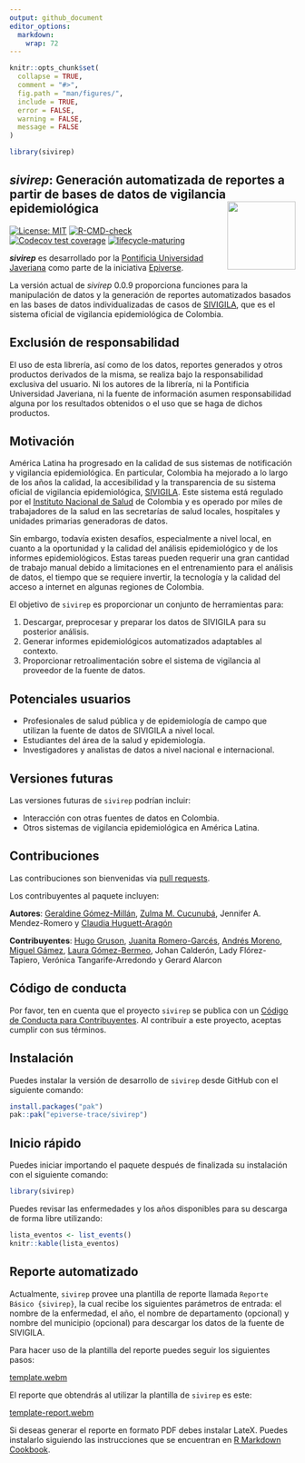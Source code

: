 ```yaml
---
output: github_document
editor_options: 
  markdown: 
    wrap: 72
---
```


<!-- README.md is generated from README.Rmd. Please edit that file -->

```r
knitr::opts_chunk$set(
  collapse = TRUE,
  comment = "#>",
  fig.path = "man/figures/",
  include = TRUE,
  error = FALSE,
  warning = FALSE,
  message = FALSE
)
```

```r
library(sivirep)
```

## *sivirep*: Generación automatizada de reportes a partir de bases de datos de vigilancia epidemiológica <img src="man/figures/logo.svg" align="right" width="120"/>

<!-- badges: start -->

[![License:
MIT](https://img.shields.io/badge/License-MIT-yellow.svg)](https://opensource.org/licenses/MIT)
[![R-CMD-check](https://github.com/epiverse-trace/sivirep/actions/workflows/R-CMD-check.yaml/badge.svg)](https://github.com/epiverse-trace/sivirep/actions/workflows/R-CMD-check.yaml)
[![Codecov test
coverage](https://codecov.io/gh/epiverse-trace/readepi/branch/main/graph/badge.svg)](https://app.codecov.io/gh/epiverse-trace/readepi?branch=main)
[![lifecycle-maturing](https://raw.githubusercontent.com/reconverse/reconverse.github.io/master/images/badge-maturing.svg)](https://www.reconverse.org/lifecycle.html#maturing)

<!-- badges: end -->

***sivirep*** es desarrollado por la [Pontificia Universidad
Javeriana](https://www.javeriana.edu.co/inicio) como parte de la iniciativa [Epiverse](https://data.org/initiatives/epiverse/).

La versión actual de *sivirep* 0.0.9 proporciona funciones para la
manipulación de datos y la generación de reportes automatizados basados
en las bases de datos individualizadas de casos de
[SIVIGILA](https://www.ins.gov.co/Direcciones/Vigilancia/Paginas/SIVIGILA.aspx),
que es el sistema oficial de vigilancia epidemiológica de Colombia.

## Exclusión de responsabilidad

El uso de esta librería, así como de los datos, reportes generados y otros productos derivados de la misma, se realiza bajo la responsabilidad exclusiva del usuario. Ni los autores de la librería, ni la Pontificia Universidad Javeriana, ni la fuente de información asumen responsabilidad alguna por los resultados obtenidos o el uso que se haga de dichos productos.

## Motivación

América Latina ha progresado en la calidad de sus sistemas de
notificación y vigilancia epidemiológica. En particular, Colombia ha
mejorado a lo largo de los años la calidad, la accesibilidad y la
transparencia de su sistema oficial de vigilancia epidemiológica,
[SIVIGILA](https://www.ins.gov.co/Direcciones/Vigilancia/Paginas/SIVIGILA.aspx).
Este sistema está regulado por el [Instituto Nacional de
Salud](https://www.ins.gov.co) de Colombia y es operado por miles de
trabajadores de la salud en las secretarías de salud locales, hospitales
y unidades primarias generadoras de datos.

Sin embargo, todavía existen desafíos, especialmente a nivel local, en
cuanto a la oportunidad y la calidad del análisis epidemiológico y de
los informes epidemiológicos. Estas tareas pueden requerir una gran
cantidad de trabajo manual debido a limitaciones en el entrenamiento
para el análisis de datos, el tiempo que se requiere invertir, la
tecnología y la calidad del acceso a internet en algunas regiones de
Colombia.

El objetivo de `sivirep` es proporcionar un conjunto de herramientas
para:

1)  Descargar, preprocesar y preparar los datos de SIVIGILA para su
    posterior análisis.
2)  Generar informes epidemiológicos automatizados adaptables al
    contexto.
3)  Proporcionar retroalimentación sobre el sistema de vigilancia al
    proveedor de la fuente de datos.

## Potenciales usuarios

-   Profesionales de salud pública y de epidemiología de campo que
    utilizan la fuente de datos de SIVIGILA a nivel local.
-   Estudiantes del área de la salud y epidemiología.
-   Investigadores y analistas de datos a nivel nacional e
    internacional.
    
## Versiones futuras

Las versiones futuras de `sivirep` podrían incluir:

-   Interacción con otras fuentes de datos en Colombia.
-   Otros sistemas de vigilancia epidemiológica en América Latina.

## Contribuciones

Las contribuciones son bienvenidas via [pull
requests](https://github.com/epiverse-trace/sivirep/pulls).

Los contribuyentes al paquete incluyen:

**Autores**: [Geraldine Gómez-Millán](https://github.com/GeraldineGomez), [Zulma M. Cucunubá](https://github.com/zmcucunuba), Jennifer A. Mendez-Romero y [Claudia Huguett-Aragón](https://github.com/chuguett)

**Contribuyentes**:
[Hugo Gruson](https://github.com/Bisaloo), [Juanita Romero-Garcés](https://github.com/juanitaromerog), [Andrés Moreno](https://github.com/andresmore), [Miguel Gámez](https://github.com/megamezl), [Laura Gómez-Bermeo](https://github.com/lgbermeo), Johan Calderón, Lady Flórez-Tapiero, Verónica Tangarife-Arredondo y Gerard Alarcon

## Código de conducta

Por favor, ten en cuenta que el proyecto `sivirep` se publica con un
[Código de Conducta para
Contribuyentes](https://contributor-covenant.org/version/2/0/CODE_OF_CONDUCT.html).
Al contribuir a este proyecto, aceptas cumplir con sus términos.

## Instalación

Puedes instalar la versión de desarrollo de `sivirep` desde GitHub con
el siguiente comando:

```r
install.packages("pak")
pak::pak("epiverse-trace/sivirep")
```

## Inicio rápido

Puedes iniciar importando el paquete después de finalizada su
instalación con el siguiente comando:

```r
library(sivirep)
```

Puedes revisar las enfermedades y los años disponibles para su descarga
de forma libre utilizando:

```r
lista_eventos <- list_events()
knitr::kable(lista_eventos)
```
## Reporte automatizado

Actualmente, `sivirep` provee una plantilla de reporte llamada
`Reporte Básico {sivirep}`, la cual recibe los siguientes parámetros de
entrada: el nombre de la enfermedad, el año, el nombre de departamento
(opcional) y nombre del municipio (opcional) para descargar los datos de
la fuente de SIVIGILA.

Para hacer uso de la plantilla del reporte puedes seguir los
siguientes pasos:

[template.webm](https://github.com/epiverse-trace/sivirep/assets/10783929/acbb0111-4044-4698-8e0c-f8e902ddaba3)

El reporte que obtendrás al utilizar la plantilla de `sivirep` es este:

[template-report.webm](https://github.com/epiverse-trace/sivirep/assets/10783929/265f9bd5-8da5-45b7-b216-3d7648328037)

Si deseas generar el reporte en formato PDF debes instalar LateX. Puedes instalarlo siguiendo las instrucciones que se
encuentran en [R Markdown Cookbook](https://bookdown.org/yihui/rmarkdown-cookbook/install-latex.html).
